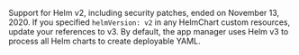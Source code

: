 Support for Helm v2, including security patches, ended on November 13, 2020. If you specified `helmVersion: v2` in any HelmChart custom resources, update your references to v3. By default, the app manager uses Helm v3 to process all Helm charts to create deployable YAML.